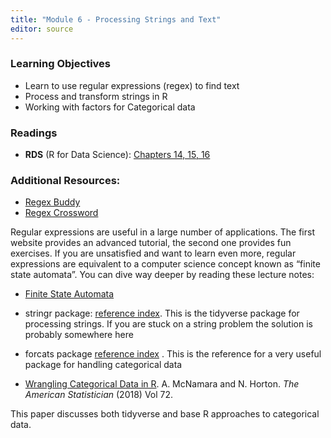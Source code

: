 ```yaml
---
title: "Module 6 - Processing Strings and Text"
editor: source
---
```


<!-- 
See issue with underscores in MathJax equations here: https://gohugo.io/content-management/formats/#issues-with-markdown
The solution, put backticks (`) around the LaTeX equation
-->

<script type="text/x-mathjax-config">
MathJax.Hub.Config({
  tex2jax: {
    inlineMath: [['$','$'], ['\\(','\\)']],
    displayMath: [['$$','$$'], ['\[','\]']],
    processEscapes: true,
    processEnvironments: true,
    skipTags: ['script', 'noscript', 'style', 'textarea', 'pre'],
    TeX: { equationNumbers: { autoNumber: "AMS" },
         extensions: ["AMSmath.js", "AMSsymbols.js"] }
  }
});
</script>

<script type="text/javascript" async src="https://cdnjs.cloudflare.com/ajax/libs/mathjax/2.7.1/MathJax.js?config=TeX-MML-AM_CHTML">
</script>


### Learning Objectives

* Learn to use regular expressions (regex) to find text
* Process and transform strings in R
* Working with factors for Categorical data


### Readings

* __RDS__ (R for Data Science): [Chapters 14, 15, 16](https://r4ds.hadley.nz/strings)

### Additional Resources:


* [Regex Buddy](https://www.regular-expressions.info/tutorial.html) 
* [Regex Crossword](https://regexcrossword.com/challenges/beginner)

Regular expressions are useful in a large number of applications. The first website provides an advanced tutorial, the second one provides fun exercises. If you are unsatisfied and want to learn even more, regular expressions are equivalent to a computer science concept known as "finite state automata". You can dive way deeper by reading these lecture notes:

* [Finite State Automata](https://www.cl.cam.ac.uk/teaching/1011/RLFA/LectureNotes.pdf)



* stringr package: [reference index](https://stringr.tidyverse.org/index.html). This is the tidyverse package for processing strings. If you are stuck on a string problem the solution
is probably somewhere here
* forcats package [reference index](https://forcats.tidyverse.org/reference/index.html) . This is the reference for a very useful package for handling categorical data
* [Wrangling Categorical Data in R](https://peerj.com/preprints/3163/). A. McNamara and N. Horton. _The American Statistician_ (2018) Vol 72. 

This paper discusses both tidyverse and base R approaches to categorical data.









